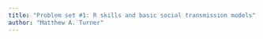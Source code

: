 ```yaml
---
title: "Problem set #1: R skills and basic social transmission models"
author: "Matthew A. Turner"
---
```



